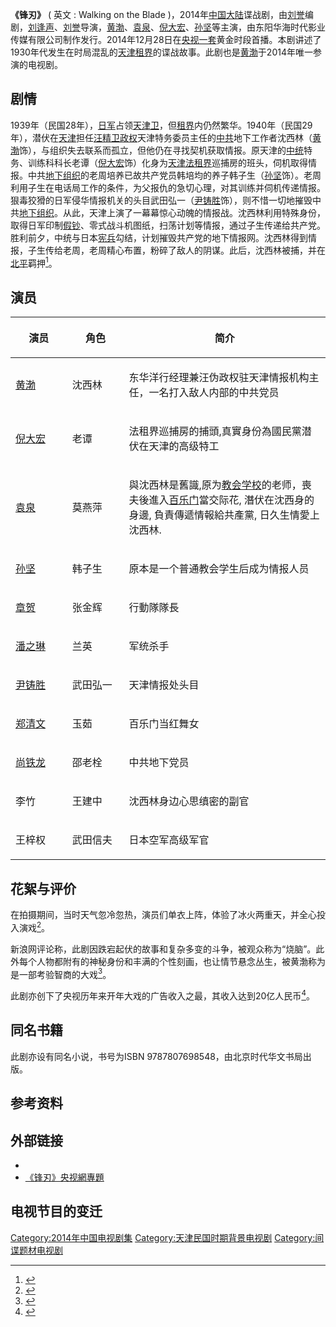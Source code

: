 {{电视节目信息框
| 名称      = 锋刃
| 图片      = [[File:Feng_Ren_the_TV_Drama.jpg|center]]
| 图说 ＝ 海报
| 英文名稱 = Walking on the Blade
| 别名      = 
| 类型      = 谍战
| 编剧      = [[刘誉|刘誉]]
| 总导演    = 
| 导演      = [[刘逢声|刘逢声]]、[[刘誉|刘誉]]
| 主演      = [[黄渤|黄渤]]、[[袁泉|袁泉]]、[[倪大宏|倪大宏]]、[[孙坚_(演员)|孙坚]]
| 国家      = {{CHNML}}
| 语言      = [[汉语普通话|汉语普通话]]
| 标语      = 
| 集数      = 42
| 每集长度  = 45分钟
| 制作年份  = 2014年
| 制片人    = [[王海斌|王海斌]]
| 外景      = [[上海|上海]]（以[[天津|天津]]为背景）
| 制作公司  =华海时代影业传媒
| 电视网    = [[中国中央电视台综合频道|央视一套]]（包括香港版本）
| 图像制式  = [[SDTV|SDTV]]（[[576i|576i]]）、[[HDTV|HDTV]]（[[1080i|1080i]]）
| 播出国家  = {{CHNML}}
| 开始      = 2014年12月28日
| 结束      = 2015年1月26日
| 声音制式 = 立体声
}}
'''《锋刃》''' ( 英文 : Walking on the Blade )，2014年[[中国大陆|中国大陆]]谍战剧，由[[刘誉|刘誉]]编剧，[[刘逢声|刘逢声]]、[[刘誉|刘誉]]导演，[[黄渤|黄渤]]、[[袁泉|袁泉]]、[[倪大宏|倪大宏]]、[[孙坚_(演员)|孙坚]]等主演，由东阳华海时代影业传媒有限公司制作发行。2014年12月28日在[[中国中央电视台综合频道|央视一套]]黄金时段首播。本剧讲述了1930年代发生在时局混乱的[[天津租界|天津租界]]的谍战故事。此剧也是[[黄渤|黄渤]]于2014年唯一参演的电视剧。

==剧情==
1939年（民国28年），[[日军|日军]]占领[[天津卫|天津卫]]，但[[租界|租界]]内仍然繁华。1940年（民国29年），潜伏在[[天津|天津]]担任[[汪精卫政权|汪精卫政权]]天津特务委员主任的[[中国共产党|中共]]地下工作者沈西林（[[黄渤|黄渤]]饰），与组织失去联系而孤立，但他仍在寻找契机获取情报。原天津的[[中国国民党中央执行委员会调查统计局|中统]]特务、训练科科长老谭（[[倪大宏|倪大宏]]饰）化身为[[天津法租界|天津法租界]]巡捕房的班头，伺机取得情报。中共[[地下组织|地下组织]]的老周培养已故共产党员韩培均的养子韩子生（[[孙坚_(演员)|孙坚]]饰）。老周利用子生在电话局工作的条件，为父报仇的急切心理，对其训练并伺机传递情报。狠毒狡猾的日军侵华情报机关的头目武田弘一（[[尹铸胜|尹铸胜]]饰），则不惜一切地摧毁中共[[地下组织|地下组织]]。从此，天津上演了一幕幕惊心动魄的情报战。沈西林利用特殊身份，取得日军印制[[假钞|假钞]]、零式战斗机图纸，扫荡计划等情报，通过子生传递给共产党。胜利前夕，中统与日本[[宪兵|宪兵]]勾结，计划摧毁共产党的地下情报网。沈西林得到情报，子生传给老周，老周精心布置，粉碎了敌人的阴谋。此后，沈西林被捕，并在[[北平|北平]]羁押<ref name="广电总局">{{cite news|title=电视剧拍摄制作备案公示表|url=http://dsj.sarft.gov.cn/tims/site/views/include/quickSearch/checkBlueprint/result.shanty?ids=014071e4a16038a64028e4a03e45a592|publisher=国家新闻出版广电总局|date=|accessdate=2015年2月13日|archive-url=https://web.archive.org/web/20150214115628/http://dsj.sarft.gov.cn/tims/site/views/include/quickSearch/checkBlueprint/result.shanty?ids=014071e4a16038a64028e4a03e45a592|archive-date=2015年2月14日|dead-url=yes}}</ref>。

==演员==
{| class="wikitable"
|-
!style="width:18%"| 演员 ||style="width:18%"| 角色 !! 简介
|-
| [[黄渤|黄渤]] || 沈西林 || 东华洋行经理兼汪伪政权驻天津情报机构主任，一名打入敌人内部的中共党员
|-
| [[倪大宏|倪大宏]]|| 老谭 ||  法租界巡捕房的捕頭,真實身份為國民黨潜伏在天津的高级特工
|-
| [[袁泉|袁泉]] || 莫燕萍 || 與沈西林是舊識,原为[[教会学校|教会学校]]的老师，喪夫後進入[[百乐门|百乐门]]當交际花, 潛伏在沈西身的身邊, 負責傳遞情報給共產黨, 日久生情愛上沈西林.
|-
| [[孙坚_(演员)|孙坚]] || 韩子生 || 原本是一个普通教会学生后成为情报人员
|-
| [[章贺|章贺]] || 张金辉 || 行動隊隊長
|-
| [[潘之琳|潘之琳]] || 兰英 || 军统杀手
|-
| [[尹铸胜|尹铸胜]]  || 武田弘一 || 天津情报处头目
|-
| [[郑清文|郑清文]] || 玉茹 || 百乐门当红舞女
|-
| [[尚铁龙|尚铁龙]] || 邵老栓 || 中共地下党员
|-
| 李竹 || 王建中 || 沈西林身边心思缜密的副官
|-
| 王梓权 || 武田信夫 ||  日本空军高级军官
|}

==花絮与评价==
在拍摄期间，当时天气忽冷忽热，演员们单衣上阵，体验了冰火两重天，并全心投入演戏<ref>{{cite news|title=《锋刃》上海开拍 袁泉穿单衣冒寒风赶工照曝光|url=http://ent.jschina.com.cn/system/2014/03/27/020637228.shtml|publisher=新华网|date=2014-03-27|accessdate=2015年2月13日|deadurl=yes|archiveurl=https://web.archive.org/web/20150214115200/http://ent.jschina.com.cn/system/2014/03/27/020637228.shtml|archivedate=2015年2月14日|df=}}</ref>。

新浪网评论称，此剧因跌宕起伏的故事和复杂多变的斗争，被观众称为“烧脑”。此外每个人物都附有的神秘身份和丰满的个性刻画，也让情节悬念丛生，被黄渤称为是一部考验智商的大戏<ref>{{cite news|title=黄渤《锋刃》遇新对手王迅智斗升级|url=http://ent.sina.com.cn/v/m/2015-01-08/doc-iawzunex8794344.shtml|publisher=新浪|date=2015年1月8日|accessdate=2015年2月13日|archive-date=2015年2月14日|archive-url=https://web.archive.org/web/20150214104236/http://ent.sina.com.cn/v/m/2015-01-08/doc-iawzunex8794344.shtml|dead-url=no}}</ref>。

此剧亦创下了央视历年来开年大戏的广告收入之最，其收入达到20亿人民币<ref>{{cite news|title=黄渤《锋刃》成最贵谍战剧 央视大戏估值20亿|url=http://juqing.laoy.net/news/KC8fLmQ=/235177.html|publisher=网易|date=2014年12月26日|accessdate=2015年2月13日|deadurl=yes|archiveurl=https://web.archive.org/web/20150214115547/http://juqing.laoy.net/news/KC8fLmQ=/235177.html|archivedate=2015年2月14日|df=}}</ref>。

==同名书籍==
此剧亦设有同名小说，书号为ISBN 9787807698548，由北京时代华文书局出版。

==参考资料==
{{reflist}}

==外部链接==
*{{Sinaweibo|fengren2015}}
*[https://web.archive.org/web/20141227122458/http://dianshiju.cntv.cn/special/fr/index.shtml 《锋刃》央视網專題]

==电视节目的变迁==
{{電視節目的變遷
|電視台   = {{flagicon|CHN}} [[中国中央电视台综合频道|央视一套]] 第一特约剧场
|播放檔次 =周日至周四20:05两集连播<br>2015年1月1日因播出春节戏曲晚会暂停播出<br>2015年1月16日恢复周五档次播出
|節目名稱 =锋刃<br />（2014年12月28日－1月26日）
|上一節目 = [[清网行动|清网行动]]<br />（2014年12月3日－12月25日）
|下一節目 = [[好大一个家|好大一个家]]<br>（2015年1月27日－4月2日）
}}

{{央视一套电视剧}}
{{黄渤}}

{{DEFAULTSORT:Feng}}
[[Category:2014年中国电视剧集|Category:2014年中国电视剧集]]
[[Category:天津民国时期背景电视剧|Category:天津民国时期背景电视剧]]
[[Category:间谍题材电视剧|Category:间谍题材电视剧]]